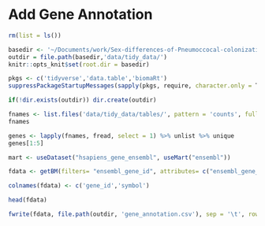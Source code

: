 # Add Gene Annotation

```r
rm(list = ls())

basedir <- '~/Documents/work/Sex-differences-of-Pneumoccocal-colonization/'
outdir = file.path(basedir,'data/tidy_data/')
knitr::opts_knit$set(root.dir = basedir)

pkgs <- c('tidyverse','data.table','biomaRt')
suppressPackageStartupMessages(sapply(pkgs, require, character.only = T))
```

```r
if(!dir.exists(outdir)) dir.create(outdir)
```

```r
fnames <- list.files('data/tidy_data/tables/', pattern = 'counts', full.names = T)
fnames
```
```r
genes <- lapply(fnames, fread, select = 1) %>% unlist %>% unique
genes[1:5]
```

```r
mart <- useDataset("hsapiens_gene_ensembl", useMart("ensembl"))
```

```r
fdata <- getBM(filters= "ensembl_gene_id", attributes= c("ensembl_gene_id","hgnc_symbol"),values=genes,mart= mart)

colnames(fdata) <- c('gene_id','symbol')

head(fdata)
```

```r
fwrite(fdata, file.path(outdir, 'gene_annotation.csv'), sep = '\t', row.names = F, quote = F)
```

